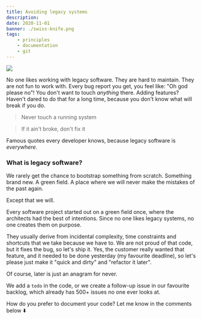 ```yaml
---
title: Avoiding legacy systems
description:
date: 2020-11-01
banner: ./swiss-knife.png
tags:
    - principles
    - documentation
    - git
---
```



<img src="./legacy.jpg" />

<Attribution name="Sergiu Vălenaș" url="https://unsplash.com/@svalenas" />

No one likes working with legacy software.
They are hard to maintain.
They are not fun to work with.
Every bug report you get, you feel like: "Oh god please no"!
You don't want to touch _anything_ there.
Adding features? Haven't dared to do that for a long time, because you don't know what will break if you do.

> Never touch a running system

> If it ain't broke, don't fix it

Famous quotes every developer knows, because legacy software is _everywhere_.

### What is legacy software?

We rarely get the chance to bootstrap something from scratch.
Something brand new. A green field.
A place where we will never make the mistakes of the past again.

Except that we will.

Every software project started out on a green field once, where the architects had the best of intentions.
Since no one likes legacy systems, no one creates them on purpose.

They usually derive from incidental complexity, time constraints and shortcuts that we take because we have to.
We are not proud of that code, but it fixes the bug, so let's ship it.
Yes, the customer really wanted that feature, and it needed to be done yesterday (my favourite deadline),
so let's please just make it "quick and dirty" and "refactor it later".

Of course, later is just an anagram for never.

We add a `todo` in the code, or we create a follow-up issue in our favourite backlog,
which already has 500+ issues no one ever looks at.

<Comments>
    How do you prefer to document your code? Let me know in the comments below ⬇️
</Comments>
